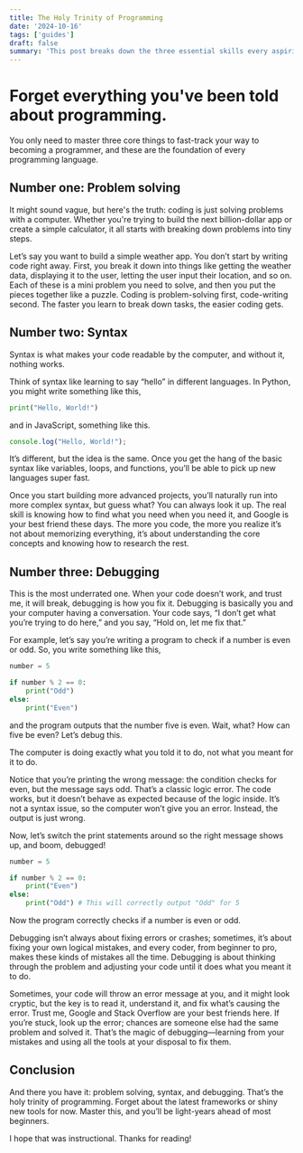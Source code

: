 ```yaml
---
title: The Holy Trinity of Programming
date: '2024-10-16'
tags: ['guides']
draft: false
summary: 'This post breaks down the three essential skills every aspiring programmer needs: problem solving, syntax, and debugging. Mastering these core concepts will set you up for success in any programming language. Learn how to approach coding challenges, understand the basic structure of code, and efficiently troubleshoot your own errors.'
---
```


# Forget everything you've been told about programming.

You only need to master three core things to fast-track your way to becoming a programmer, and these are the foundation of every programming language.

## Number one: Problem solving

It might sound vague, but here's the truth: coding is just solving problems with a computer. Whether you're trying to build the next billion-dollar app or create a simple calculator, it all starts with breaking down problems into tiny steps.

Let’s say you want to build a simple weather app. You don’t start by writing code right away. First, you break it down into things like getting the weather data, displaying it to the user, letting the user input their location, and so on. Each of these is a mini problem you need to solve, and then you put the pieces together like a puzzle. Coding is problem-solving first, code-writing second. The faster you learn to break down tasks, the easier coding gets.

## Number two: Syntax

Syntax is what makes your code readable by the computer, and without it, nothing works.

Think of syntax like learning to say “hello” in different languages. In Python, you might write something like this,

```python
print("Hello, World!")
```

and in JavaScript, something like this.

```JavaScript
console.log("Hello, World!");
```

It’s different, but the idea is the same. Once you get the hang of the basic syntax like variables, loops, and functions, you’ll be able to pick up new languages super fast.

Once you start building more advanced projects, you’ll naturally run into more complex syntax, but guess what? You can always look it up. The real skill is knowing how to find what you need when you need it, and Google is your best friend these days. The more you code, the more you realize it’s not about memorizing everything, it’s about understanding the core concepts and knowing how to research the rest.

## Number three: Debugging

This is the most underrated one. When your code doesn’t work, and trust me, it will break, debugging is how you fix it. Debugging is basically you and your computer having a conversation. Your code says, “I don’t get what you’re trying to do here,” and you say, “Hold on, let me fix that.”

For example, let’s say you’re writing a program to check if a number is even or odd. So, you write something like this,

```python
number = 5

if number % 2 == 0:
    print("Odd")
else:
    print("Even")
```

and the program outputs that the number five is even. Wait, what? How can five be even? Let’s debug this.

The computer is doing exactly what you told it to do, not what you meant for it to do.

Notice that you’re printing the wrong message: the condition checks for even, but the message says odd. That’s a classic logic error. The code works, but it doesn’t behave as expected because of the logic inside. It’s not a syntax issue, so the computer won’t give you an error. Instead, the output is just wrong.

Now, let’s switch the print statements around so the right message shows up, and boom, debugged!

```python
number = 5

if number % 2 == 0:
    print("Even")
else:
    print("Odd") # This will correctly output "Odd" for 5
```

Now the program correctly checks if a number is even or odd.

Debugging isn’t always about fixing errors or crashes; sometimes, it’s about fixing your own logical mistakes, and every coder, from beginner to pro, makes these kinds of mistakes all the time. Debugging is about thinking through the problem and adjusting your code until it does what you meant it to do.

Sometimes, your code will throw an error message at you, and it might look cryptic, but the key is to read it, understand it, and fix what’s causing the error. Trust me, Google and Stack Overflow are your best friends here. If you’re stuck, look up the error; chances are someone else had the same problem and solved it. That’s the magic of debugging—learning from your mistakes and using all the tools at your disposal to fix them.

## Conclusion

And there you have it: problem solving, syntax, and debugging. That’s the holy trinity of programming. Forget about the latest frameworks or shiny new tools for now. Master this, and you’ll be light-years ahead of most beginners.

I hope that was instructional. Thanks for reading!

```

```
